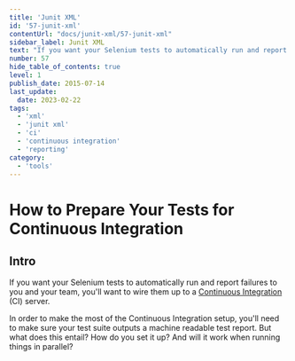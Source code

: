 ```yaml
---
title: 'Junit XML'
id: '57-junit-xml'
contentUrl: "docs/junit-xml/57-junit-xml"
sidebar_label: Junit XML
text: "If you want your Selenium tests to automatically run and report failures to you and your team, you'll want to wire them up to a Continuous Integration server."
number: 57
hide_table_of_contents: true
level: 1
publish_date: 2015-07-14
last_update:
  date: 2023-02-22
tags:
  - 'xml'
  - 'junit xml'
  - 'ci'
  - 'continuous integration'
  - 'reporting'
category:
  - 'tools'
---
```


# How to Prepare Your Tests for Continuous Integration

## Intro

If you want your Selenium tests to automatically run and report failures to you and your team, you'll want to wire them up to a [Continuous Integration](http://en.wikipedia.org/wiki/Continuous_integration) (CI) server.

In order to make the most of the Continuous Integration setup, you'll need to make sure your test suite outputs a machine readable test report. But what does this entail? How do you set it up? And will it work when running things in parallel?


<DropdownMarkdown folderName='57-junit-xml' />
